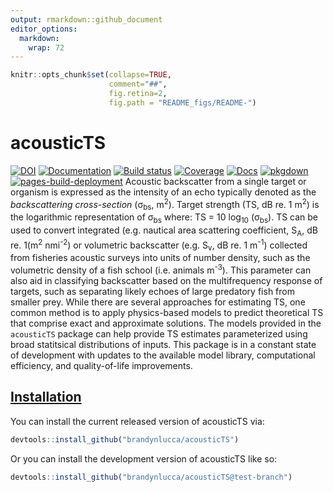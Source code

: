 ```yaml
---
output: rmarkdown::github_document
editor_options: 
  markdown: 
    wrap: 72
---
```


```r
knitr::opts_chunk$set(collapse=TRUE, 
                      comment="##", 
                      fig.retina=2, 
                      fig.path = "README_figs/README-")
```

# acousticTS
[![DOI](https://zenodo.org/badge/161965429.svg)](https://zenodo.org/badge/latestdoi/161965429) [![Documentation](https://img.shields.io/badge/Latest_Documentation-blue)](https://brandynlucca.github.io/acousticTS/)
[![Build status](https://github.com/brandynlucca/acousticTS/actions/workflows/R-CMD-check.yaml/badge.svg)](https://github.com/brandynlucca/acousticTS/actions/workflows/R-CMD-check.yaml) [![Coverage](https://github.com/brandynlucca/acousticTS/actions/workflows/test-coverage.yaml/badge.svg)](https://github.com/brandynlucca/acousticTS/actions/workflows/test-coverage.yaml) [![Docs](https://github.com/brandynlucca/acousticTS/actions/workflows/document.yaml/badge.svg)](https://github.com/brandynlucca/acousticTS/actions/workflows/document.yaml) [![pkgdown](https://github.com/brandynlucca/acousticTS/actions/workflows/pkgdown.yaml/badge.svg)](https://github.com/brandynlucca/acousticTS/actions/workflows/pkgdown.yaml) [![pages-build-deployment](https://github.com/brandynlucca/acousticTS/actions/workflows/pages/pages-build-deployment/badge.svg?branch=gh-pages)](https://github.com/brandynlucca/acousticTS/actions/workflows/pages/pages-build-deployment)
Acoustic backscatter from a single target or organism is expressed as
the intensity of an echo typically denoted as the *backscattering
cross-section* (σ~bs~, m^2^). Target strength (TS, dB re. 1 m^2^) is the
logarithmic representation of σ~bs~ where: TS = 10 log~10~ (σ~bs~). TS
can be used to convert integrated (e.g. nautical area scattering
coefficient, S~A~, dB re. 1(m^2^ nmi^-2^) or volumetric backscatter
(e.g. S~v~, dB re. 1 m^-1^) collected from fisheries acoustic surveys
into units of number density, such as the volumetric density of a fish
school (i.e. animals m^-3^). This parameter can also aid in classifying
backscatter based on the multifrequency response of targets, such as
separating likely echoes of large predatory fish from smaller prey.
While there are several approaches for estimating TS, one common method
is to apply physics-based models to predict theoretical TS that comprise
exact and approximate solutions. The models provided in the `acousticTS`
package can help provide TS estimates parameterized using broad
statitsical distributions of inputs. This package is in a constant state
of development with updates to the available model library,
computational efficiency, and quality-of-life improvements.

## [Installation]{.underline}

You can install the current released version of acousticTS via:

``` r
devtools::install_github("brandynlucca/acousticTS")
```

Or you can install the development version of acousticTS like so:

``` r
devtools::install_github("brandynlucca/acousticTS@test-branch")
```